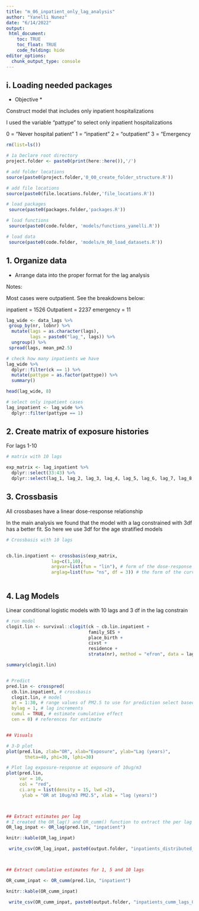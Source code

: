 ```yaml
---
title: "m_06_inpatient_only_lag_analysis"
author: "Yanelli Nunez"
date: "6/14/2022"
output:
 html_document:
    toc: TRUE
    toc_float: TRUE
    code_folding: hide
editor_options: 
  chunk_output_type: console
---
```


## i.  Loading needed packages

* Objective * 

Construct model that includes only inpatient hospitalizations

I used the variable "pattype" to select only inpatient hospitalizations

0 = "Never hospital patient"
1 = "inpatient"
2 = "outpatient"
3 = "Emergency


```r

rm(list=ls())

# 1a Declare root directory
project.folder <- paste0(print(here::here()),'/')

# add folder locations
source(paste0(project.folder,'0_00_create_folder_structure.R'))

# add file locations
source(paste0(file.locations.folder,'file_locations.R'))

# load packages
 source(paste0(packages.folder,'packages.R'))

# load functions
 source(paste0(code.folder, 'models/functions_yanelli.R'))

# load data
 source(paste0(code.folder, 'models/m_00_load_datasets.R'))

```

## 1. Organize data 


- Arrange data into the proper format for the lag analysis

Notes: 

Most cases were outpatient. See the breakdowns below:

inpatient = 1526
Outpatient = 2237
emergency = 11

```r

lag_wide <- data_lags %>%
 group_by(nr, lobnr) %>%
  mutate(lags = as.character(lags), 
         lags = paste0("lag_", lags)) %>%
  ungroup() %>%
 spread(lags, mean_pm2.5)

# check how many inpatients we have
lag_wide %>%
  dplyr::filter(ck == 1) %>%
  mutate(pattype = as.factor(pattype)) %>%
  summary()

head(lag_wide, 8)

# select only inpatient cases 
lag_inpatient <- lag_wide %>%
  dplyr::filter(pattype == 1) 

```

 
## 2. Create matrix of exposure histories 

For lags 1-10

```r

# matrix with 10 lags

exp_matrix <- lag_inpatient %>%
  dplyr::select(33:43) %>%
  dplyr::select(lag_1, lag_2, lag_3, lag_4, lag_5, lag_6, lag_7, lag_8, lag_9, lag_10)


```

## 3. Crossbasis


All crossbases have a linear dose-response relationship

In the main analysis we found that the model with a lag constrained with 3df has a better fit. So here we use 3df for the age stratified models


```r

# Crossbasis with 10 lags 


cb.lin.inpatient <- crossbasis(exp_matrix, 
                 lag=c(1,10),
                 argvar=list(fun = "lin"), # form of the dose-response within each lag
                 arglag=list(fun= "ns", df = 3)) # the form of the curve across all the lags, that is, the lag constrain 



```


## 4. Lag Models

Linear conditional logistic models with 10 lags and 3 df in the lag constrain

```r

# run model
clogit.lin <- survival::clogit(ck ~ cb.lin.inpatient + 
                               family_SES +
                               place_birth +
                               civst +
                               residence + 
                               strata(nr), method = "efron", data = lag_inpatient)

summary(clogit.lin)


# Predict
pred.lin <- crosspred(
  cb.lin.inpatient, # crossbasis
  clogit.lin, # model
  at = 1:30, # range values of PM2.5 to use for prediction select based on min/max pm2.5 concentrations in dataset
  bylag = 1, # lag increments 
  cumul = TRUE, # estimate cumulative effect
  cen = 0) # references for estimate


## Visuals

# 3-D plot
plot(pred.lin, zlab="OR", xlab="Exposure", ylab="Lag (years)",
       theta=40, phi=30, lphi=30)

# Plot lag exposure-response at exposure of 10ug/m3
plot(pred.lin, 
     var = 10, 
     col = "red", 
     ci.arg = list(density = 15, lwd =2),
      ylab = "OR at 10ug/m3 PM2.5", xlab = "lag (years)")



## Extract estimates per lag 
# I created the OR_lag() and OR_cumm() function to extract the per lag and cummulative estimates and organize them into a dataset to use later for figures. The functions are in  the functions_yanelli.R  file  in this folder
OR_lag_inpat <- OR_lag(pred.lin, "inpatient")

knitr::kable(OR_lag_inpat)

 write_csv(OR_lag_inpat, paste0(output.folder, "inpatients_distributed_lags_OR.csv"))



## Extract cumulative estimates for 1, 5 and 10 lags

OR_cumm_inpat <- OR_cumm(pred.lin, "inpatient")

knitr::kable(OR_cumm_inpat)

 write_csv(OR_cumm_inpat, paste0(output.folder, "inpatients_cumm_lags_OR.csv"))

```
